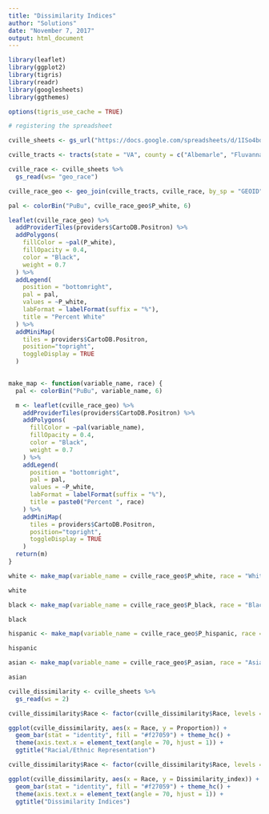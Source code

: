 ---
title: "Dissimilarity Indices"
author: "Solutions"
date: "November 7, 2017"
output: html_document
---

```{r include = FALSE}
library(leaflet)
library(ggplot2)
library(tigris)
library(readr)
library(googlesheets)
library(ggthemes)

options(tigris_use_cache = TRUE)
```

```{r}
# registering the spreadsheet

cville_sheets <- gs_url("https://docs.google.com/spreadsheets/d/1ISo4boBzGck4N8Jje_kDKCM8eVP6ftLCbXGbnHCx-f8/edit#gid=0")
```


```{r}
cville_tracts <- tracts(state = "VA", county = c("Albemarle", "Fluvanna", "Greene", "Nelson", "Charlottesville city"))

cville_race <- cville_sheets %>%
  gs_read(ws= "geo_race")

cville_race_geo <- geo_join(cville_tracts, cville_race, by_sp = "GEOID", by_df = "Id2", how = "inner")
```

```{r}
pal <- colorBin("PuBu", cville_race_geo$P_white, 6)

leaflet(cville_race_geo) %>%
  addProviderTiles(providers$CartoDB.Positron) %>%
  addPolygons(
    fillColor = ~pal(P_white),
    fillOpacity = 0.4,
    color = "Black",
    weight = 0.7
  ) %>%
  addLegend(
    position = "bottomright",
    pal = pal,
    values = ~P_white,
    labFormat = labelFormat(suffix = "%"),
    title = "Percent White"
  ) %>%
  addMiniMap(
    tiles = providers$CartoDB.Positron,
    position="topright",
    toggleDisplay = TRUE
  )
  
```

```{r}
make_map <- function(variable_name, race) {
  pal <- colorBin("PuBu", variable_name, 6)

  m <- leaflet(cville_race_geo) %>%
    addProviderTiles(providers$CartoDB.Positron) %>%
    addPolygons(
      fillColor = ~pal(variable_name),
      fillOpacity = 0.4,
      color = "Black",
      weight = 0.7
    ) %>%
    addLegend(
      position = "bottomright",
      pal = pal,
      values = ~P_white,
      labFormat = labelFormat(suffix = "%"),
      title = paste0("Percent ", race)
    ) %>%
    addMiniMap(
      tiles = providers$CartoDB.Positron,
      position="topright",
      toggleDisplay = TRUE
    )
  return(m)
}
```

```{r}
white <- make_map(variable_name = cville_race_geo$P_white, race = "White")

white
```

```{r}
black <- make_map(variable_name = cville_race_geo$P_black, race = "Black")

black
```

```{r}
hispanic <- make_map(variable_name = cville_race_geo$P_hispanic, race = "Hispanic")

hispanic
```

```{r}
asian <- make_map(variable_name = cville_race_geo$P_asian, race = "Asian")

asian
```

```{r}
cville_dissimilarity <- cville_sheets %>%
  gs_read(ws = 2)
```

```{r}
cville_dissimilarity$Race <- factor(cville_dissimilarity$Race, levels = c("White", "Black", "Hispanic", "Asian", "Other", "American Indian/Alaska Native", "Hawaiian/Pacific Islander"))

ggplot(cville_dissimilarity, aes(x = Race, y = Proportion)) +
  geom_bar(stat = "identity", fill = "#f27059") + theme_hc() +
  theme(axis.text.x = element_text(angle = 70, hjust = 1)) + 
  ggtitle("Racial/Ethnic Representation")
```

```{r}
cville_dissimilarity$Race <- factor(cville_dissimilarity$Race, levels = c("Asian", "Other", "Black", "White", "Hawaiian/Pacific Islander", "Hispanic", "American Indian/Alaska Native"))

ggplot(cville_dissimilarity, aes(x = Race, y = Dissimilarity_index)) +
  geom_bar(stat = "identity", fill = "#f27059") + theme_hc() +
  theme(axis.text.x = element_text(angle = 70, hjust = 1)) + 
  ggtitle("Dissimilarity Indices")
```

